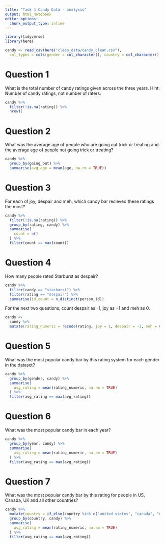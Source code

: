 ```yaml
---
title: "Task 4 Candy Data - analysis"
output: html_notebook
editor_options: 
  chunk_output_type: inline
---
```



```r
library(tidyverse)
library(here)

candy <- read_csv(here("clean_data/candy_clean.csv"),
  col_types = cols(gender = col_character(), country = col_character()))
```

# Question 1
What is the total number of candy ratings given across the three years. 
Hint: Number of candy ratings, not number of raters. 

```r
candy %>%
  filter(!is.na(rating)) %>%
  nrow()
```

# Question 2
What was the average age of people who are going out trick or treating and the average age of people not going trick or treating?

```r
candy %>%
  group_by(going_out) %>%
  summarise(avg_age = mean(age, na.rm = TRUE))
```


# Question 3
For each of joy, despair and meh, which candy bar recieved these ratings the most?

```r
candy %>%
  filter(!is.na(rating)) %>%
  group_by(rating, candy) %>%
  summarise(
    count = n()
  ) %>%
  filter(count == max(count))
```

# Question 4
How many people rated Starburst as despair?

```r
candy %>%
  filter(candy == "starburst") %>%
  filter(rating == "despair") %>%
  summarise(id_count = n_distinct(person_id))
```


For the next two questions, count despair as -1, joy as +1 and meh as 0.

```r
candy <-
  candy %>%
  mutate(rating_numeric = recode(rating, joy = 1, despair = -1, meh = 0))

```

# Question 5
What was the most popular candy bar by this rating system for each gender in the dataset?

```r
candy %>%
  group_by(gender, candy) %>%
  summarise(
    avg_rating = mean(rating_numeric, na.rm = TRUE)
  ) %>%
  filter(avg_rating == max(avg_rating))
```

# Question 6
What was the most popular candy bar in each year?

```r
candy %>%
  group_by(year, candy) %>%
  summarise(
    avg_rating = mean(rating_numeric, na.rm = TRUE)
  ) %>%
  filter(avg_rating == max(avg_rating))
```


# Question 7
What was the most popular candy bar by this rating for people in US, Canada, UK and all other countries?


```r
candy %>%
  mutate(country = if_else(country %in% c("united states", "canada", "united kingdom"), country, "other")) %>%
  group_by(country, candy) %>%
  summarise(
    avg_rating = mean(rating_numeric, na.rm = TRUE)
  ) %>%
  filter(avg_rating == max(avg_rating))
```

